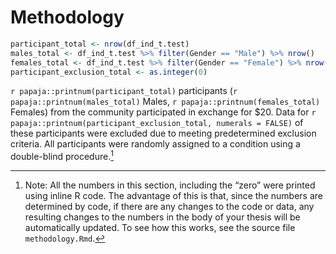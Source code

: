 # Methodology

```r
participant_total <- nrow(df_ind_t.test)
males_total <- df_ind_t.test %>% filter(Gender == "Male") %>% nrow()
females_total <- df_ind_t.test %>% filter(Gender == "Female") %>% nrow()
participant_exclusion_total <- as.integer(0)
```

`r papaja::printnum(participant_total)` participants (`r papaja::printnum(males_total)` Males, `r papaja::printnum(females_total)` Females) from the community participated in exchange for $20. Data for `r papaja::printnum(participant_exclusion_total, numerals = FALSE)` of these participants were excluded due to meeting predetermined exclusion criteria. All participants were randomly assigned to a condition using a double-blind procedure.^[Note: All the numbers in this section, including the "zero" were printed using inline R code. The advantage of this is that, since the numbers are determined by code, if there are any changes to the code or data, any resulting changes to the numbers in the body of your thesis will be automatically updated. To see how this works, see the source file `methodology.Rmd`.]

